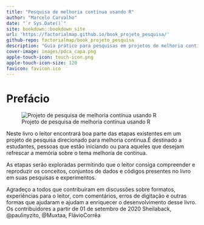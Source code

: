 ```yaml
--- 
title: "Pesquisa de melhoria contínua usando R"
author: "Marcelo Carvalho"
date: "`r Sys.Date()`"
site: bookdown::bookdown_site
url: 'https://factorialmap.github.io/book_projeto_pesquisa/'
github-repo: factorialmap/book_projeto_pesquisa
description: "Guia prático para pesquisas em projetos de melhoria contínua usando a ferramenta de computação científica R"
cover-image: images/pdca_capa.png
apple-touch-icon: touch-icon.png
apple-touch-icon-size: 120
favicon: favicon.ico
---
```



# Prefácio {-}

<p align="center">![Projeto de pesquisa de melhoria contínua usando R](images/projeto_pesquisa.png)</p>

Neste livro o leitor encontrará boa parte das etapas existentes em um projeto de pesquisa direcionado para melhoria continua.É destinado a estudantes, pessoas que estão iniciando ou para aqueles que desejam refrescar a memória sobre o tema melhoría de contínua.

As etapas serão exploradas permitindo que o leitor consiga compreender e reproduzir os conceitos, conjuntos de dados e códigos presentes no livro em suas pesquisas e experimentos.

Agradeço a todos que contribuíram em discussões sobre formatos, experiências para o leitor, com comentários, erros de digitação e outras formas que ajudaram e ajudam a enriquecer o desenvolvimento desse livro. 
Os contribuidores a partir de 01 de setembro de 2020 Sheilaback, @paulinyzito, @Muxtaa, FlávioCorrêa

